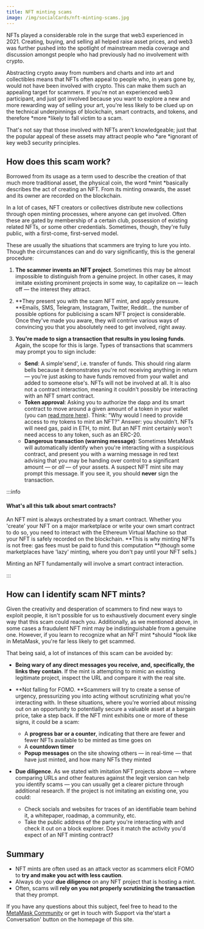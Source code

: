 ```yaml
---
title: NFT minting scams
image: /img/socialCards/nft-minting-scams.jpg
---
```



<CustomLayout />

NFTs played a considerable role in the surge that web3 experienced in 2021. Creating, buying, and selling all helped raise asset prices, and web3 was further pushed into the spotlight of mainstream media coverage and discussion amongst people who had previously had no involvement with crypto.

Abstracting crypto away from numbers and charts and into art and collectibles means that NFTs often appeal to people who, in years gone by, would not have been involved with crypto. This can make them such an appealing target for scammers. If you're not an experienced web3 participant, and just got involved because you want to explore a new and more rewarding way of selling your art, you're less likely to be clued up on the technical underpinnings of blockchain, smart contracts, and tokens, and therefore *more *likely to fall victim to a scam.

That's not say that those involved with NFTs aren't knowledgeable; just that the popular appeal of these assets may attract people who *are *ignorant of key web3 security principles.

## How does this scam work?

Borrowed from its usage as a term used to describe the creation of that much more traditional asset, the physical coin, the word *mint *basically describes the act of creating an NFT. From its minting onwards, the asset and its owner are recorded on the blockchain.

In a lot of cases, NFT creators or collectives distribute new collections through open minting processes, where anyone can get involved. Often these are gated by membership of a certain club, possession of existing related NFTs, or some other credentials. Sometimes, though, they're fully public, with a first-come, first-served model.

These are usually the situations that scammers are trying to lure you into. Though the circumstances can and do vary significantly, this is the general procedure:

1. **The scammer invents an NFT project**. Sometimes this may be almost impossible to distinguish from a genuine project. In other cases, it may imitate existing prominent projects in some way, to capitalize on — leach off — the interest they attract.

2. **They present you with the scam NFT mint, and apply pressure. **Emails, SMS, Telegram, Instagram, Twitter, Reddit... the number of possible options for publicising a scam NFT project is considerable. Once they've made you aware, they will contrive various ways of convincing you that you absolutely need to get involved, right away.

3. **You're made to sign a transaction that results in you losing funds**. Again, the scope for this is large. Types of transactions that scammers may prompt you to sign include:

   - **Send**: A simple'send', i.e. transfer of funds. This should ring alarm bells because it demonstrates you're not receiving anything in return — you're just asking to have funds removed from your wallet and added to someone else's. NFTs will not be involved at all. It is also not a contract interaction, meaning it couldn't possibly be interacting with an NFT smart contract.
   - **Token approval**: Asking you to authorize the dapp and its smart contract to move around a given amount of a token in your wallet (you can [read more here](https://metamask.zendesk.com/hc/en-us/articles/6174898326683)). Think: "Why would I need to provide access to my tokens to mint an NFT?" Answer: you shouldn't. NFTs will need gas, paid in ETH, to mint. But an NFT mint certainly won't need access to any token, such as an ERC-20.
   - **Dangerous transaction (warning message)**: Sometimes MetaMask will automatically identify when you're interacting with a suspicious contract, and present you with a warning message in red text advising that you may be handing over control to a significant amount — or _all_ — of your assets. A suspect NFT mint site may prompt this message. If you see it, you should **never** sign the transaction.

:::info

#### What's all this talk about smart contracts?

An NFT mint is always orchestrated by a smart contract. Whether you 'create' your NFT on a major marketplace or write your own smart contract to do so, you need to interact with the Ethereum Virtual Machine so that your NFT is safely recorded on the blockchain. **This is why minting NFTs is not free: gas fees must be paid to fund this computation **(though some marketplaces have 'lazy' minting, where you don't pay until your NFT sells.)

Minting an NFT fundamentally will involve a smart contract interaction.

:::

## How can I identify scam NFT mints?

Given the creativity and desperation of scammers to find new ways to exploit people, it isn't possible for us to exhaustively document every single way that this scam could reach you. Additionally, as we mentioned above, in some cases a fraudulent NFT mint may be indistinguishable from a genuine one. However, if you learn to recognize what an NFT mint *should *look like in MetaMask, you're far less likely to get scammed.

That being said, a lot of instances of this scam can be avoided by:

- **Being wary of any direct messages you receive, and, specifically, the links they contain**. If the mint is attempting to mimic an existing legitimate project, inspect the URL and compare it with the real site.

- **Not falling for FOMO. **Scammers will try to create a sense of urgency, pressurizing you into acting without scrutinizing what you're interacting with. In these situations, where you're worried about missing out on an opportunity to potentially secure a valuable asset at a bargain price, take a step back. If the NFT mint exhibits one or more of these signs, it could be a scam:

  - A **progress bar** **or a counter**, indicating that there are fewer and fewer NFTs available to be minted as time goes on
  - A **countdown timer**
  - **Popup messages** on the site showing others — in real-time — that have just minted, and how many NFTs they minted

- **Due diligence**. As we stated with imitation NFT projects above — where comparing URLs and other features against the legit version can help you identify scams — you can usually get a clearer picture through additional research. If the project is not imitating an existing one, you could:

  - Check socials and websites for traces of an identifiable team behind it, a whitepaper, roadmap, a community, etc.
  - Take the public address of the party you're interacting with and check it out on a block explorer. Does it match the activity you'd expect of an NFT minting contract?

## Summary

- NFT mints are often used as an attack vector as scammers elicit FOMO to **try and make you act with less caution**.
- Always do your **due diligence** on any NFT project that is hosting a mint.
- Often, scams will **rely on you not properly scrutinizing the transaction** that they prompt.

If you have any questions about this subject, feel free to head to the [MetaMask Community](https://community.metamask.io/) or get in touch with Support via the'start a Conversation' button on the homepage of this site.
